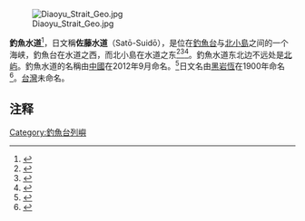 {{noteTA|G1=钓鱼台}}
[[File:Diaoyu_Strait_Geo.jpg|thumb]]

'''釣魚水道'''<ref>{{Cite book|title=核心利益之领土主权|last=陈振华编著|first=|publisher=北京：测绘出版社|year=2013.12|isbn=978-7-5030-3311-7|location=|pages=165-166}}</ref>，日文稱'''佐藤水道'''（Satō-Suidō），是位在[[釣魚台|釣魚台]]与[[北小島|北小島]]之间的一个海峡，釣魚台在水道之西，而北小島在水道之东<ref>{{Cite book|title=中国海洋权益争端的国际法分析|last=冯学智主编|first=|publisher=北京：中国政法大学出版社|year=2013.03|isbn=978-7-5620-4628-8|location=|pages=102-105}}</ref><ref>{{Cite book|title=钓鱼岛|last=疏震娅，张海文著|first=|publisher=北京：五洲传播出版社|year=2014.11|isbn=978-7-5085-2902-8|location=|pages=1-50}}</ref><ref>{{Cite book|title=中国海岛开发与保护 地理学视角|last=张耀光编|first=|publisher=北京：海洋出版社|year=2012.06|isbn=978-7-5027-8291-7|location=|pages=126-128}}</ref>。釣魚水道东北边不远处是[[北屿|北屿]]。釣魚水道的名稱由[[中华人民共和国|中國]]在2012年9月命名。<ref>{{Cite web |url= http://politics.people.com.cn/n/2012/0921/c1001-19076819.html |title= 海洋局、民政部公布我国钓鱼岛海域部分地理实体标准名称 |date=2012年9月21日 |publisher= 《[[人民网|人民网]]》 |language= 中文 |accessdate=2012年9月21日  |quote=  }}</ref>日文名由[[黑岩恆|黑岩恆]]在1900年命名<ref>{{Cite web |url=http://www.tanaka-kunitaka.net/senkaku/chigakuzasshi/ |title=地学雑誌 |access-date=2013-09-26 |archive-url=https://web.archive.org/web/20130927025841/http://www.tanaka-kunitaka.net/senkaku/chigakuzasshi/ |archive-date=2013-09-27 |dead-url=yes }}</ref>。[[台灣|台灣]]未命名。

== 注释 ==
{{Reflist}}

{{钓鱼岛及其附属岛屿}}

[[Category:釣魚台列嶼|Category:釣魚台列嶼]]